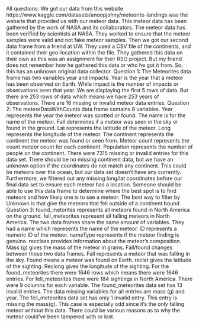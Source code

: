 All questions: We got our data from this website https://www.kaggle.com/datasets/anoopjohny/meteorite-landings was the website that provided us with our meteor data. This meteor data has been gathered by the work of NASA and its collaborators. The meteor data has been verified by scientists at NASA. 
They worked to ensure that the meteor samples were valid and not fake meteor samples. Then we got our second data frame from a friend at UW. They used a CSV file of the continents, and it contained their geo-location within the file. 
They gathered this data on their own as this was an assignment for their RSO project. 
But my friend does not remember how he gathered this data or who he got it from. So, this has an unknown original data collector.
Question 1: The Meteorites data frame has two variables year and impacts. Year is the year that a meteor has been observed on Earth. While impact is the number of impacts or observations seen that year. 
We are displaying the first 5 rows of data. But there are 253 rows of data which means we have 253 years of observations. There are 16 missing or invalid meteor data entries.
Question 2: The meteorDataWithCounts data frame contains 8 variables. Year represents the year the meteor was spotted or found. The name is for the name of the meteor. 
Fall determines if a meteor was seen in the sky or found in the ground. Lat represents the latitude of the meteor. Long represents the longitude of the meteor. 
The continent represents the continent the meteor was found or seen from. Meteor count represents the count meteor count for each continent. 
Population represents the number of people on the continent. There were 7315 missing or invalid entries for this data set. There should be no missing continent data, but we have an unknown option if the coordinates do not match any continent. This could be meteors over the ocean, but our data set doesn't have any currently. 
Furthermore, we filtered out any missing long/lat coordinates before our final data set to ensure each meteor has a location. Someone should be able to use this data frame to determine where the best spot is to find meteors and how likely one is to see a meteor. The best way to filter by Unknown is that give the meteors that fell outside of a continent bound.
Question 3: found_metorites represents all meteors found in North America on the ground. fell_meteorites represent all falling meteors in North America. The two data frames share the same amount of variables. 
They had a name which represents the name of the meteor. ID represents a numeric ID of the meteor. nameType represents if the meteor finding is genuine. recclass provides information about the meteor’s composition. Mass (g) gives the mass of the meteor in grams. 
Fall/found changes between those two data frames. Fall represents a meteor that was falling in the sky. Found means a meteor was found on Earth. reclat gives the latitude of the sighting. 
Reclong gives the longitude of the sighting. For the found_meteorites there were 1646 rows which means there were 1646 entries. For fell_meteorites there were 184 sightings in North America. 
There were 9 columns for each variable. The found_meteorites data set has 13 invalid entries. The data missing variables for all entries are mass (g) and year. 
The fell_meteorites data set has only 1 invalid entry. This entry is missing the mass(g). This case is especially odd since it's the only falling meteor without this data. There could be various reasons as to why the meteor could've been tampered with or lost.
